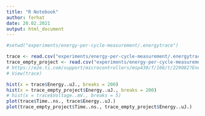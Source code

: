 ```yaml
---
title: "R Notebook"
author: ferhat
date: 20.02.2021
output: html_document
---
```



```r
#setwd("experiments/energy-per-cycle-measurement/.energytrace")

trace <- read.csv("experiments/energy-per-cycle-measurement/.energytrace/Energy-per-cycle-aes-1sec.csv")
trace_empty_project <- read.csv("experiments/energy-per-cycle-measurement/.energytrace/Energy-per-cycle-emptyProject-1sec.csv")
# https://e2e.ti.com/support/microcontrollers/msp430/f/166/t/229082?Energy-Per-CPU-cycle
# View(trace)

hist(x = trace$Energy..uJ., breaks = 200)
hist(x = trace_empty_project$Energy..uJ., breaks = 200)
# hist(x = trace$Voltage..mV., breaks = 5)
plot(trace$Time..ns., trace$Energy..uJ.)
plot(trace_empty_project$Time..ns., trace_empty_project$Energy..uJ.)
```